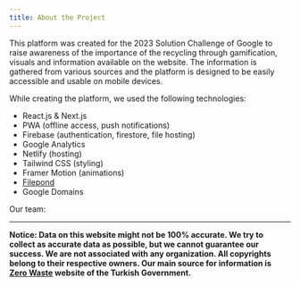 ```yaml
---
title: About the Project
---
```


This platform was created for the 2023 Solution Challenge of Google to raise awareness of the importance of the recycling through gamification, visuals and information available on the website. The information is gathered from various sources and the platform is designed to be easily accessible and usable on mobile devices.

While creating the platform, we used the following technologies:

- React.js & Next.js
- PWA (offline access, push notifications)
- Firebase (authentication, firestore, file hosting)
- Google Analytics
- Netlify (hosting)
- Tailwind CSS (styling)
- Framer Motion (animations)
- [Filepond](https://pqina.nl)
- Google Domains

Our team: <PeopleCard linkedIn="abdulbaki-dursun" name="Abdulbaki Dursun" image="/images/people/baki.jpeg" /> <PeopleCard linkedIn="semihozdas" name="Semih Özdaş" image="/images/people/semih.jpeg" /> <PeopleCard linkedIn="kerimkara0" name="Kerim Kara" image="/images/people/kerim.png" />

---

**Notice: Data on this website might not be 100% accurate. We try to collect as accurate data as possible, but we cannot guarantee our success. We are not associated with any organization. All copyrights belong to their respective owners. Our main source for information is [Zero Waste](http://zerowaste.gov.tr/) website of the Turkish Government.**
